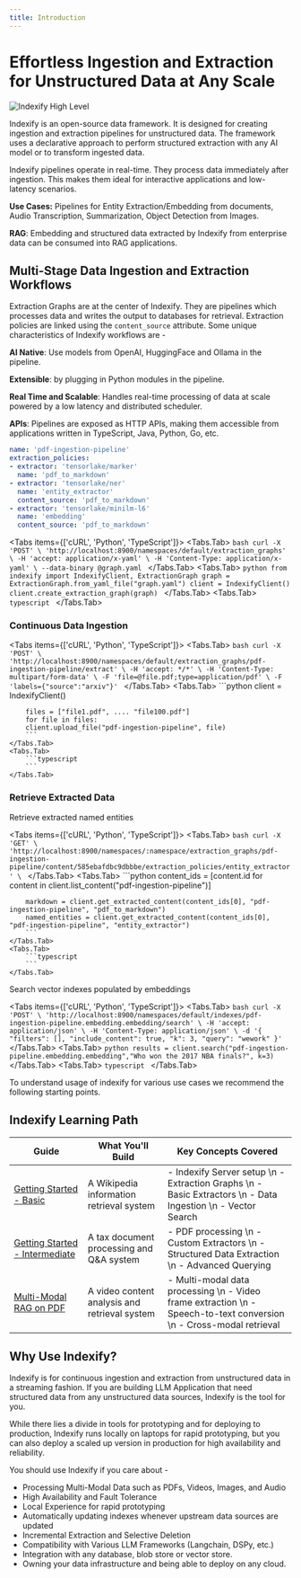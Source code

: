 ```yaml
---
title: Introduction
---
```



# Effortless Ingestion and Extraction for Unstructured Data at Any Scale

![Indexify High Level](/images/Indexify_KAT.gif)

Indexify is an open-source data framework. It is designed for creating ingestion and extraction pipelines for unstructured data. The framework uses a declarative approach to perform structured extraction with any AI model or to transform ingested data.

Indexify pipelines operate in real-time. They process data immediately after ingestion. This makes them ideal for interactive applications and low-latency scenarios.

**Use Cases:** Pipelines for Entity Extraction/Embedding from documents, Audio Transcription, Summarization, Object Detection from Images. 

**RAG**: Embedding and structured data extracted by Indexify from enterprise data can be consumed into RAG applications.  

## Multi-Stage Data Ingestion and Extraction Workflows

Extraction Graphs are at the center of Indexify. They are pipelines which processes data and writes the output to databases for retrieval. Extraction policies are linked using the `content_source` attribute. Some unique characteristics of Indexify workflows are -

**AI Native**: Use models from OpenAI, HuggingFace and Ollama in the pipeline.

**Extensible**: by plugging in Python modules in the pipeline.

**Real Time and Scalable**: Handles real-time processing of data at scale powered by a low latency and distributed scheduler.

**APIs**: Pipelines are exposed as HTTP APIs, making them accessible from applications written in TypeScript, Java, Python, Go, etc.

```yaml filename="graph.yaml"
name: 'pdf-ingestion-pipeline'
extraction_policies:
- extractor: 'tensorlake/marker'
  name: 'pdf_to_markdown'
- extractor: 'tensorlake/ner'
  name: 'entity_extractor'
  content_source: 'pdf_to_markdown'
- extractor: 'tensorlake/minilm-l6'
  name: 'embedding'
  content_source: 'pdf_to_markdown'
```

<Tabs items={['cURL', 'Python', 'TypeScript']}>
    <Tabs.Tab>
        ```bash
        curl -X 'POST' \
        'http://localhost:8900/namespaces/default/extraction_graphs' \
        -H 'accept: application/x-yaml' \
        -H 'Content-Type: application/x-yaml' \
        --data-binary @graph.yaml
        ```
    </Tabs.Tab>
    <Tabs.Tab>
        ```python
        from indexify import IndexifyClient, ExtractionGraph
        graph = ExtractionGraph.from_yaml_file("graph.yaml")
        client = IndexifyClient()
        client.create_extraction_graph(graph)
        ```
    </Tabs.Tab>
    <Tabs.Tab>
        ```typescript
        ```
    </Tabs.Tab>
</Tabs>
    

### Continuous Data Ingestion

<Tabs items={['cURL', 'Python', 'TypeScript']}>
    <Tabs.Tab>
        ```bash
        curl -X 'POST' \
        'http://localhost:8900/namespaces/default/extraction_graphs/pdf-ingestion-pipeline/extract' \
        -H 'accept: */*' \
        -H 'Content-Type: multipart/form-data' \
        -F 'file=@file.pdf;type=application/pdf' \
        -F 'labels={"source":"arxiv"}'
        ```
    </Tabs.Tab>
    <Tabs.Tab>
        ```python
        client = IndexifyClient()

        files = ["file1.pdf", .... "file100.pdf"]
        for file in files:
        client.upload_file("pdf-ingestion-pipeline", file)
        ```
    </Tabs.Tab>
    <Tabs.Tab>
        ```typescript
        ```
    </Tabs.Tab>
</Tabs>

### Retrieve Extracted Data

Retrieve extracted named entities 

<Tabs items={['cURL', 'Python', 'TypeScript']}>
    <Tabs.Tab>
        ```bash
        curl -X 'GET' \
        'http://localhost:8900/namespaces/:namespace/extraction_graphs/pdf-ingestion-pipeline/content/585ebafdbc9dbbbe/extraction_policies/entity_extractor' \
        ```
    </Tabs.Tab>
    <Tabs.Tab>
        ```python
        content_ids = [content.id for content in client.list_content("pdf-ingestion-pipeline")]

        markdown = client.get_extracted_content(content_ids[0], "pdf-ingestion-pipeline", "pdf_to_markdown")
        named_entities = client.get_extracted_content(content_ids[0], "pdf-ingestion-pipeline", "entity_extractor")
        ```
    </Tabs.Tab>
    <Tabs.Tab>
        ```typescript
        ```
    </Tabs.Tab>
</Tabs>

Search vector indexes populated by embeddings

<Tabs items={['cURL', 'Python', 'TypeScript']}>
    <Tabs.Tab>
        ```bash
        curl -X 'POST' \
        'http://localhost:8900/namespaces/default/indexes/pdf-ingestion-pipeline.embedding.embedding/search' \
        -H 'accept: application/json' \
        -H 'Content-Type: application/json' \
        -d '{
            "filters": [],
            "include_content": true,
            "k": 3,
            "query": "wework"
        }'
        ```
    </Tabs.Tab>
    <Tabs.Tab>
        ```python
        results = client.search("pdf-ingestion-pipeline.embedding.embedding","Who won the 2017 NBA finals?", k=3)
        ```
    </Tabs.Tab>
    <Tabs.Tab>
        ```typescript
        ```
    </Tabs.Tab>
</Tabs>

To understand usage of indexify for various use cases we recommend the following starting points.

## Indexify Learning Path 

| Guide | What You'll Build | Key Concepts Covered |
|-------|-------------------|----------------------|
| [Getting Started - Basic](https://docs.getindexify.ai/getting_started/) | A Wikipedia information retrieval system | - Indexify Server setup \n - Extraction Graphs \n - Basic Extractors \n - Data Ingestion \n - Vector Search |
| [Getting Started - Intermediate](https://docs.getindexify.ai/getting_started_intermediate/) | A tax document processing and Q&A system | - PDF processing \n - Custom Extractors \n - Structured Data Extraction \n - Advanced Querying |
| [Multi-Modal RAG on PDF](https://docs.getindexify.ai/example_code/pdf/indexing_and_rag) | A video content analysis and retrieval system | - Multi-modal data processing \n - Video frame extraction \n - Speech-to-text conversion \n - Cross-modal retrieval |


## Why Use Indexify?

Indexify is for continuous ingestion and extraction from unstructured data in a streaming fashion. If you are building LLM Application that need structured data from any unstructured data sources, Indexify is the tool for you.

While there lies a divide in tools for prototyping and for deploying to production, Indexify runs locally on laptops for rapid prototyping, but you can also deploy a scaled up version in production for high availability and reliability.

You should use Indexify if you care about -

* Processing Multi-Modal Data such as PDFs, Videos, Images, and Audio
* High Availability and Fault Tolerance
* Local Experience for rapid prototyping
* Automatically updating indexes whenever upstream data sources are updated
* Incremental Extraction and Selective Deletion
* Compatibility with Various LLM Frameworks (Langchain, DSPy, etc.)
* Integration with any database, blob store or vector store.
* Owning your data infrastructure and being able to deploy on any cloud.
